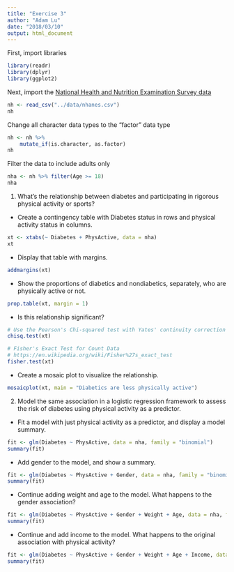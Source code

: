 ```yaml
---
title: "Exercise 3"
author: "Adam Lu"
date: "2018/03/10"
output: html_document
---
```


First, import libraries

```r
library(readr)
library(dplyr)
library(ggplot2)
```

Next, import the [National Health and Nutrition Examination Survey data](https://www.cdc.gov/nchs/nhanes/index.htm)

```r
nh <- read_csv("../data/nhanes.csv")
nh
```

Change all character data types to the "factor" data type

```r
nh <- nh %>%
    mutate_if(is.character, as.factor)
nh
```

Filter the data to include adults only

```r
nha <- nh %>% filter(Age >= 18)
nha
```

1. What’s the relationship between diabetes and participating in rigorous physical activity or sports?

* Create a contingency table with Diabetes status in rows and physical activity status in columns.
```r
xt <- xtabs(~ Diabetes + PhysActive, data = nha)
xt
```
    
* Display that table with margins.

```r
addmargins(xt)
```
    
* Show the proportions of diabetics and nondiabetics, separately, who are physically 
active or not.

```r
prop.table(xt, margin = 1)
```
    
* Is this relationship significant?

```r
# Use the Pearson's Chi-squared test with Yates' continuity correction
chisq.test(xt)

# Fisher's Exact Test for Count Data
# https://en.wikipedia.org/wiki/Fisher%27s_exact_test
fisher.test(xt)
```
    
* Create a mosaic plot to visualize the relationship.

```r
mosaicplot(xt, main = "Diabetics are less physically active")
```
    
2. Model the same association in a logistic regression framework to assess the risk of diabetes using physical activity as a predictor.

* Fit a model with just physical activity as a predictor, and display a model summary.

```r
fit <- glm(Diabetes ~ PhysActive, data = nha, family = "binomial")
summary(fit)
```
    
* Add gender to the model, and show a summary.

```r
fit <- glm(Diabetes ~ PhysActive + Gender, data = nha, family = "binomial")
summary(fit)
```
    
* Continue adding weight and age to the model. What happens to the gender association?

```r
fit <- glm(Diabetes ~ PhysActive + Gender + Weight + Age, data = nha, family = "binomial")
summary(fit)
```
    
* Continue and add income to the model. What happens to the original association with physical activity?

```r
fit <- glm(Diabetes ~ PhysActive + Gender + Weight + Age + Income, data = nha, family = "binomial")
summary(fit)
```
    
    
